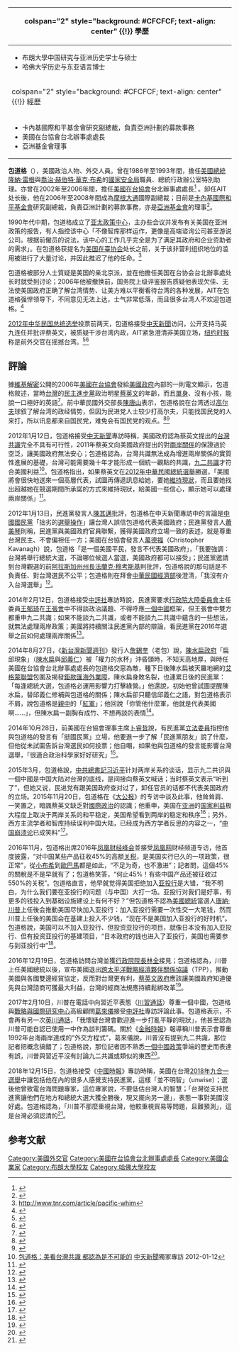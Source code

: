 {{Expand|time=2013-01-09T15:07:59+00:00 }}
{{Infobox Person
| name   = 包道格
| 英文名  = Douglas H. Paal
| image     = Douglas H. Paal, Carnegie Endowment for International Peace 20121205.jpg
| imagesize = 200px
| caption  = 
| birth_date  = -
| nationality = {{USA}}
| birth_place = {{USA}}[[賓夕法尼亞州|賓夕法尼亞州]][[史克蘭頓|史克蘭頓]]<ref>{{cite web |title=美國在台協會台北辦事處處長包道格抵台 |url=https://web-archive-2017.ait.org.tw/zh/pressrelease-pr0237.html |website=美國在台協會 - Press Release |publisher=美國在台協會 |access-date=2019-08-20 |archive-date=2020-09-25 |archive-url=https://web.archive.org/web/20200925101655/https://web-archive-2017.ait.org.tw/zh/pressrelease-pr0237.html |dead-url=no }}</ref>
| death_date  = 
| death_place = 
| occupation  = 
| parents     = 
}}
{| class="infobox bordered" style="width: 21em; font-size: 90%; text-align: left; float:right;" cellpadding="3"
|-
! colspan="2" style="background: #CFCFCF; text-align: center" {{!}} 學歷
|- 
| colspan="2" style="font-size: 90%" |<div style="text-align: left">
*布朗大學中国研究与亚洲历史学士与硕士
*哈佛大学历史与东亚语言博士
</div>
|-
! colspan="2" style="background: #CFCFCF; text-align: center" {{!}} 經歷
|- 
| colspan="2" style="font-size: 90%" |<div style="text-align: left">
*卡內基國際和平基金會研究副總裁，負責亞洲計劃的募款事務
*美國在台協會台北辦事處處長
*亞洲基金會理事
</div>
|}

'''包道格'''（{{lang-en|'''Douglas H. Paal'''}}{{bd||catIdx=Paal}}），美國政治人物、外交人員。曾在1986年至1993年間，擔任[[美國總統|美國總統]][[隆納·雷根|隆納·雷根]]與[[喬治·赫伯特·華克·布希|喬治·赫伯特·華克·布希]]的[[美国国家安全局|國家安全局]]職員、總統行政辦公室特別助理。亦曾在2002年至2006年間，擔任[[美國在台協會|美國在台協會]]台北辦事處處長<ref>{{Citation |title=Douglas H. Paal, Vice President for Studies |publisher=Carnegie Endowment for International Peace, Expert Biography |url=http://www.carnegieendowment.org/experts/index.cfm?fa=expert_view&expert_id=397 |deadurl=yes |archiveurl=https://web.archive.org/web/20110106100126/http://www.carnegieendowment.org/experts/index.cfm?fa=expert_view&expert_id=397 |archivedate=2011-01-06 |accessdate=2011-06-23 }}</ref> 。卸任AIT处长後，他在2006年至2008年間成為[[摩根大通|摩根大通]]國際副總裁；目前是[[卡內基國際和平基金會|卡內基國際和平基金會]]研究副總裁，負責亞洲計劃的募款事務，亦是[[亞洲基金會|亞洲基金會]]的理事<ref>{{cite web|url=http://asiafoundation.org/about/trustees-and-officers.php|title=Board of Trustees - The Asia Foundation|publisher=|accessdate=2011-06-23|archive-date=2010-12-12|archive-url=https://web.archive.org/web/20101212043036/http://asiafoundation.org/about/trustees-and-officers.php|dead-url=no}}</ref>。

1990年代中期，包道格成立了[[亚太政策中心|亚太政策中心]]，主办些会议并发布有关美国在亚洲政策的报告，有人指控该中心「不像智库那样运作，更像是高端谘询公司甚至游说公司。根据前僱员的说法，该中心的工作几乎完全是为了满足其政府和企业资助者的需求」。在包道格获提名为[[美国在臺协会|美国在臺协会]]处长之前，关于该非营利组织地位的滥用被进行了大量讨论，并因此推迟了他的任命。<ref>http://www.tnr.com/article/pacific-whim</ref>

包道格被部分人士質疑是美国的亲北京派，並在他擔任美国在台协会台北辦事處处长时就受到讨论；2006年他被撤换前，国务院上级评鉴报告质疑他表现欠佳、无法使美国政府正确了解台湾情势、让美方难以平衡看待台湾的各种发展，AIT在包道格强悍领导下，不同意见无法上达，士气非常低落，而且很多台湾人不欢迎包道格。<ref>{{cite news |title=美评包道格「无法掌握情势」 |url=https://tw.appledaily.com/forum/daily/20050908/22035232 |publisher=苹果日报 |date=2005-09-08}}</ref>

[[2012年中华民国总统选举|2012年中华民国总统选举]]投票前两天，包道格接受[[中天新聞|中天新聞]]访问，公开支持马英九连任并批评蔡英文，被质疑干涉台湾内政，AIT紧急澄清非美国立场，[[纽约时报|纽约时报]]称是前外交官在摇撼台湾。<ref>{{cite news |title=【人物】包道格太超过了！ |url=https://www.new7.com.tw/NewsView.aspx?i=TXT201201191735032SH |publisher=新新闻 |date=2012-01-19 |access-date=2018-12-16 |archive-url=https://web.archive.org/web/20181216073832/https://www.new7.com.tw/NewsView.aspx?i=TXT201201191735032SH |archive-date=2018-12-16 |dead-url=yes }}</ref><ref>{{cite news |title=包道格：马连任美放心　AIT撇：个人发言 |url=https://news.tvbs.com.tw/politics/5790 |publisher=TVBS新聞 |date=2012-01-13}}</ref>

==評論==
據[[維基解密|維基解密]]公開的2006年[[美國在台協會|美國在台協會]]發給[[美國政府|美國政府]]內部的一則電文顯示，包道格敘述，當時[[台灣|台灣]]的[[民主進步黨|民主進步黨]]政治明星[[蔡英文|蔡英文]]的年齡，而且[[單身|單身]]、沒有小孩，能說一口極好的英語<ref>{{cite web|url=https://wikileaks.org/plusd/cables/06TAIPEI221_a.html|title=Taiwan's New Vice Premier Tsai Ing-Wen - Biographic Information (c-Al5-01647)|publisher=|via=WikiLeaks PlusD|access-date=2016-04-09|archive-date=2021-01-06|archive-url=https://web.archive.org/web/20210106155616/https://wikileaks.org/plusd/cables/06TAIPEI221_a.html|dead-url=no}}</ref>。前中華民國外交部長[[陳唐山|陳唐山]]表示，包道格說在台湾透过[[高尔夫|高尔夫]]球叙了解台湾的政经情势，但因为民进党人士较少打高尔夫，只能找国民党的人来打，所以讯息都来自国民党，难免会有国民党的观点。<ref>{{cite news |title=台美斷交後產物 AIT成立近40年 |url=https://www.youtube.com/watch?v=fFEGL7nOJKU |publisher=華視新聞|date=2018-06-12}}</ref><ref>{{cite news |title=【专文】包道格与夏馨 |url=http://www.peoplenews.tw/news/ab569fe7-c902-4627-a817-4b51c56616ba |publisher=前卫出版《陈唐山回忆录：黑名单与外交部长》 |accessdate=2018-12-16 |archive-date=2020-12-20 |archive-url=https://web.archive.org/web/20201220183036/https://www.peoplenews.tw/news/ab569fe7-c902-4627-a817-4b51c56616ba |dead-url=no }}</ref>

2012年1月12日，包道格接受[[中天新聞|中天新聞]]專訪時稱，美國政府認為蔡英文提出的[[台灣共識|台灣共識]]完全不具有可行性，2011年蔡英文向美國政府提出的對[[兩岸關係|兩岸關係]]的保證過於空泛，讓美國政府無法安心；包道格認為，台灣共識無法成為增進兩岸關係的實質性進展的基礎，台灣可能需要幾十年才能形成一個統一觀點的共識，[[九二共識|九二共識]]才符合美國利益<ref>[http://www.youtube.com/watch?v=zerTridL4kE&feature=context&context=G2eb3393FAAAAAAAAJAA 包道格：美看台灣共識 都認為是不可能的] {{Wayback|url=http://www.youtube.com/watch?v=zerTridL4kE&feature=context&context=G2eb3393FAAAAAAAAJAA |date=20140522115834 }} [[中天新聞|中天新聞]]獨家專訪 2012-01-12</ref>。包道格指出，如果蔡英文在[[2012年中華民國總統選舉|2012年中華民國總統選舉]]勝選，「美國將會很快地送來一個高層代表，試圖再傳遞訊息給她，要她[[維持現狀|維持現狀]]，而且要她找出超越她在競選期間所承諾的方式來維持現狀，給美國一些信心，顯示她可以處理兩岸關係」<ref>{{Cite web|url=|author=單厚之|language=zh-tw|title=包道格：蔡兩岸政策 美擔心|publisher=[[中國時報|中國時報]]|date=2012-01-13|accessdate=2015-04-19}}</ref>。

2012年1月13日，民進黨發言人[[陳其邁|陳其邁]]批評，包道格在中天新聞專訪中的言論是[[中國國民黨|中國國民黨]]「拙劣的[[選舉操作|選舉操作]]」讓台灣人誤信包道格代表美國政府；民進黨發言人[[蕭美琴|蕭美琴]]則稱，民進黨與美國政府官員聯繫，獲得美國政府立場一致的表述，就是尊重台灣民主、不會偏袒任一方；美國在台協會發言人[[萬德福|萬德福]]（Christopher Kavanagh）說，包道格「是一個美國平民，發言不代表美國政府」，「我要強調：台灣將舉行總統大選，不論哪位候選人當選，美國政府都可以接受」；民進黨邀請到台灣觀選的前[[阿拉斯加州州長|阿拉斯加州州長]][[法蘭克·穆考斯基|法蘭克·穆考斯基]]則批評，包道格說的那句話是不負責任、對台灣選民不公平；包道格則在拜會[[中華民國經濟部|中華民國經濟部]]後澄清，「我沒有介入台灣選舉」<ref>{{cite news | author=陳郁仁、張麗娜、黃馨儀 | title=稱台灣共識不存在 「平民」包道格惹惱AIT | url=http://www.appledaily.com.tw/appledaily/article/headline/20120114/33959965 | format= | publisher=[[台灣蘋果日報|台灣蘋果日報]] | language=zh-tw | page= | date=2012-01-14 | accessdate=2013-06-29 | archive-date=2016-08-05 | archive-url=https://web.archive.org/web/20160805005935/http://www.appledaily.com.tw/appledaily/article/headline/20120114/33959965/ | dead-url=no }}</ref>。

2014年2月12日，包道格接受[[中評社|中評社]]專訪時說，民進黨要求[[行政院大陸委員會|行政院大陸委員會]]主任委員[[王郁琦|王郁琦]]在[[王張會|王張會]]中不得談政治議題、不得呼應[[一個中國|一個中國]]框架，但王張會中雙方都重申九二共識；如果不能談九二共識，或者不能談九二共識中蘊含的一些想法，就無法處理兩岸政策；美國將持續關注民進黨內部的辯論，看民進黨在2016年選舉之前如何處理兩岸關係<ref>{{Cite web|url=http://hk.crntt.com/doc/1030/1/8/4/103018403.html|author=-{余}-東暉|language=zh-hk|title=包道格語中評：張王會符合兩岸利益及美利益|publisher=中評社|date=2014-02-13|accessdate=2014-03-09}}</ref>。

2014年8月27日，《[[新台灣新聞週刊|新台灣新聞週刊]]》發行人[[詹錫奎|詹錫奎]]（老包）說，[[陳水扁政府|陳水扁政府]]「扁邱現象」（[[陳水扁|陳水扁]]與[[邱義仁|邱義仁]]）被「權力的水杯」沖昏頭時，不知天高地厚，與時任美國在台協會台北辦事處處長的包道格交惡為敵，種下日後陳水扁被天羅地網的[[艾格蒙聯盟|艾格蒙聯盟]]包圍及揭發[[陳水扁家庭密帳案|鉅款匯海外]][[業障|業障]]，陳水扁身敗名裂，也連累日後的民進黨：「每逢總統大選，包道格必運用影響力打擊綠營。」他還說，初始他曾試圖提醒陳水扁，替邱義仁修補與包道格的關係；陳水扁卻只聽信邱義仁之語，對包道格表示不屑，說包道格是[[親中|親中]]的「[[紅軍|紅軍]]」；他回說「你管他什麼軍，他就是代表美國啊……」，但陳水扁一副胸有成竹、不想再談的表情<ref>{{cite news|author=詹錫奎（老包）|publisher=《新台灣新聞週刊》網站|url=http://www.newtaiwan.com.tw/bulletinview.jsp?bulletinid=141640|title=權力的水杯|date=2014-08-27|accessdate=2016-05-07|language=zh-hant|deadurl=yes|archiveurl=https://web.archive.org/web/20140924085823/http://www.newtaiwan.com.tw/bulletinview.jsp?bulletinid=141640|archivedate=2014-09-24}}</ref>。

2014年10月28日，前美國在台協會理事主席[[卜睿哲|卜睿哲]]說，有民進黨[[立法委員|立法委員]]指控他與包道格的發言有「挺國民黨」立場，他要進一步了解「民進黨朋友」說了什麼，但他從未試圖告訴台灣選民如何投票；他自嘲，如果他與包道格的發言能影響台灣選舉，「很適合政治科學家好好研究」<ref>{{Cite web|url=http://www.storm.mg/article/37373|author=仇佩芬|language=zh-tw|title=影響選舉? 卜睿哲：台灣選民考量美國因素|publisher=[[風傳媒|風傳媒]]|date=2014-10-28|accessdate=2015-04-04|archive-date=2020-03-27|archive-url=https://web.archive.org/web/20200327170553/https://www.storm.mg/article/37373|dead-url=no}}</ref>。

2015年3月，包道格說，[[中共總書記|中共總書記]][[习近平|习近平]]针对两岸关系的谈话，显示九二共识與一個中國是中国大陆对台灣的底线，是间接向蔡英文喊话；当时蔡英文表示“听到了”，但她又说，民进党有跟美国政府查对过了，卸任官员的话都不代表美国政府的立场。2015年11月20日，包道格在《[[大公报|大公报]]》的专访中谈及此事，他耸耸肩、一笑置之，暗諷蔡英文缺乏對[[國際政治|國際政治]]的認識；他重申，美国在[[亚洲|亚洲]]的[[国家利益|国家利益]]极大程度上取决于两岸关系的和平稳定，美国希望看到两岸的稳定和秩序<ref>{{Cite web|url=http://news.takungpao.com/world/exclusive/2015-11/3239935.html|author=孙志、谭笑|title=【大公独家专访包道格】美未来不排除加入"一带一路"|publisher=大公报|date=2015-11-20|accessdate=2016-05-07|language=zh-hans|archive-date=2017-01-10|archive-url=https://web.archive.org/web/20170110211336/http://news.takungpao.com/world/exclusive/2015-11/3239935.html|dead-url=no}}</ref>；另外，西方主流学者和智库持续误判中国大陆，已经成为西方学者反思的内容之一，“[[中国崩溃论|中国崩溃论]]已成笑料”<ref>{{Cite web|url=http://news.takungpao.com/world/exclusive/2015-11/3239934.html|author=孙志|title=包道格：中美新战略应探讨相容性|publisher=大公报|date=2015-11-20|accessdate=2017-02-09|language=zh-hans|archive-date=2015-11-21|archive-url=https://web.archive.org/web/20151121165641/http://news.takungpao.com/world/exclusive/2015-11/3239934.html|dead-url=no}}</ref>。

2016年11月，包道格出席2016年[[凤凰财经峰会|凤凰财经峰会]]並接受[[凤凰网|凤凰网]]财经频道专访，他首度披露，“对中国某些产品征收45%的高额[[关税|关税]]，是美国实行已久的一项政策，很正常”，從[[小布希|小布希]]到[[歐巴馬|歐巴馬]]都是如此，“不足为奇，也不激进”；記者問，這個45%的關稅是不是早就有了；包道格笑答，“何止45%！有些中国产品还被征收过550%的关税”。包道格直言，他早就觉得美国拒绝加入[[亚投行|亚投行]]是大错，“我不明白，为什么我们要在亚投行的问题（与中国）大打一场。亚投行对我们是好事，有更多的钱投入到基础设施建设上有何不好？”但包道格不認為[[美國總統|美國總統]]當選人[[唐納·川普|唐納·川普]]上任後会推動美国尽快加入亚投行：加入亚投行需要一次性交一大笔钱，然而川普上任後的美国会在基建上投入不少钱，“现在不是美国加入亚投行的好时机”。包道格說，美国可以不加入亚投行、但投资亚投行的项目，就像日本没有加入亚投行、但有投资亚投行的基建项目，“日本政府的钱也进入了亚投行，美国也需要参与到亚投行中”<ref>{{Cite web|url=http://finance.ifeng.com/a/20161120/15019841_0.shtml|author=易典|title=包道格：对中国征收45%关税很正常 还收过550%|publisher=凤凰网财经频道|date=2016-11-20|accessdate=2017-02-11|language=zh-hans|archive-date=2017-02-11|archive-url=https://web.archive.org/web/20170211155843/http://finance.ifeng.com/a/20161120/15019841_0.shtml|dead-url=no}}</ref>。

2016年12月19日，包道格訪問台灣並獲[[行政院院長|行政院院長]][[林全|林全]]接見；包道格認為，川普上任美國總統以後，宣布美國退出[[跨太平洋戰略經濟夥伴關係協議|跨太平洋戰略經濟夥伴關係協議]]（TPP），推動美國與各國雙邊經貿協定，反而對台灣更有利，[[蔡英文政府|蔡英文政府]]應該讓美國政府知道優先與台灣諮商可獲最大利益，台灣的經商法規應持續鬆綁改革<ref>{{Cite web|url=http://www.chinatimes.com/newspapers/20161220000374-260118|author=呂雪彗、周毓翔|title=川-{}-普勝選後捨TPP 包道格：推雙邊協定 對台更有利|publisher=中國時報|date=2016-12-20|accessdate=2017-02-11|language=zh-hant}}</ref>。

2017年2月10日，川普在電話中向習近平表態（[[川習通話|川習通話]]）尊重一個中國，包道格與[[戰略與國際研究中心|戰略與國際研究中心]]高級顧問[[葛來儀|葛來儀]]接受[[中評社|中評社]]專訪評論此事。包道格表示，不會再有另一次[[英川通話|英川通話]]，「我懷疑台灣會歡迎進一步打亂平靜的現狀」，他甚至認為川普可能自認已使用一中作為談判籌碼。關於《[[金融時報|金融時報]]》報導稱川普表示會尊重1992年台海兩岸達成的“外交方程式”，葛來儀說，川普沒有提到九二共識，那位記者把概念搞錯了；包道格說，那位記者因不熟悉[[一個中國政策|一個中國政策]]爭端的歷史而表達有誤，川普與習近平沒有討論九二共識或類似的東西<ref>{{Cite web|url=http://hk.crntt.com/doc/1045/7/2/5/104572594.html|author=-{余}-東暉|title=美國專家對中評解讀特-{}-朗普一中表態|publisher=中評社|date=2017-02-11|accessdate=2017-02-12|language=zh-hant}}</ref>。

2018年12月15日，包道格接受《[[中國時報|中國時報]]》專訪時稱，美國在台灣[[2018年九合一選舉|2018年九合一選舉]]中讓包括他在內的很多人感覺支持民進黨，這樣「並不明智」（unwise）；選後他曾致電台海問題專家，這位專家說，不要低估台灣人的智慧；「台灣從支持民進黨讓他們在地方和總統大選大獲全勝後，現又擺向另一邊」，表態一事對美國沒好處。包道格認為，「川普不那麼重視台灣，他較重視貿易等問題，且難預測」，這是台灣必須認清的<ref>{{Cite web|url=https://www.chinatimes.com/newspapers/20181216000383-260108|author=孫昌國、季節|title=包道格直言：美挺民進黨 不智|publisher=中國時報|date=2018-12-16|accessdate=2018-12-27|language=zh-hant|archive-date=2019-05-01|archive-url=https://web.archive.org/web/20190501154030/https://www.chinatimes.com/newspapers/20181216000383-260108|dead-url=no}}</ref>。

==参考文献==
{{commons cat|Douglas H. Paal}}
{{reflist}}


{{start box}}
{{s-before|[[薄瑞光|薄瑞光]]}}
{{s-title|[[美國在台協會|美國在台協會]]台北辦事處處長|2002年－2006年}}
{{s-after|[[楊甦棣|楊甦棣]]}}
{{end box}}
{{美國在台協會}}
{{DEFAULTSORT:Pall, Douglas H.}}
[[Category:美國外交官|Category:美國外交官]]
[[Category:美國在台協會台北辦事處處長|Category:美國在台協會台北辦事處處長]]
[[Category:美國企業家|Category:美國企業家]]
[[Category:布朗大學校友|Category:布朗大學校友]]
[[Category:哈佛大學校友|Category:哈佛大學校友]]